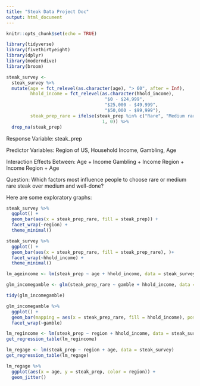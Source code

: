 ```yaml
---
title: "Steak Data Project Doc"
output: html_document
---
```


```r
knitr::opts_chunk$set(echo = TRUE)
```

```r
library(tidyverse)
library(fivethirtyeight)
library(dplyr)
library(moderndive)
library(broom)
```

```r
steak_survey <-
  steak_survey %>% 
  mutate(age = fct_relevel(as.character(age), "> 60", after = Inf),
         hhold_income = fct_relevel(as.character(hhold_income),
                                     "$0 - $24,999",
                                     "$25,000 - $49,999",
                                     "$50,000 - $99,999"),
         steak_prep_rare = ifelse(steak_prep %in% c("Rare", "Medium rare"),
                                    1, 0)) %>% 
  drop_na(steak_prep)
```

Response Variable: steak_prep

Predictor Variables: Region of US, Household Income, Gambling, Age

Interaction Effects Between: 
Age + Income
Gambling + Income
Region + Income
Region + Age


Question: Which factors most influence people to choose rare or medium rare steak over medium and well-done?

Here are some exploratory graphs:

```r
steak_survey %>% 
  ggplot() + 
  geom_bar(aes(x = steak_prep_rare, fill = steak_prep)) +
  facet_wrap(~region) +
  theme_minimal()
```

```r
steak_survey %>% 
  ggplot() + 
  geom_bar(aes(x = steak_prep_rare, fill = steak_prep_rare), )+
  facet_wrap(~hhold_income) +
  theme_minimal()
```



```r
lm_ageincome <- lm(steak_prep ~ age + hhold_income, data = steak_survey)
```



```r
glm_incomegamble <- glm(steak_prep_rare ~ gamble + hhold_income, data = steak_survey, family = binomial(link = "logit"))

tidy(glm_incomegamble)

glm_incomegamble %>%
  ggplot() +
  geom_bar(mapping = aes(x = steak_prep_rare, fill = hhold_income), position = "fill")+
  facet_wrap(~gamble)

```


```r
lm_regincome <- lm(steak_prep ~ region + hhold_income, data = steak_survey)
get_regression_table(lm_regincome)
```


```r
lm_regage <- lm(steak_prep ~ region + age, data = steak_survey)
get_regression_table(lm_regage)
```

```r
lm_regage %>% 
  ggplot(aes(x = age, y = steak_prep, color = region)) +
  geom_jitter()
```

